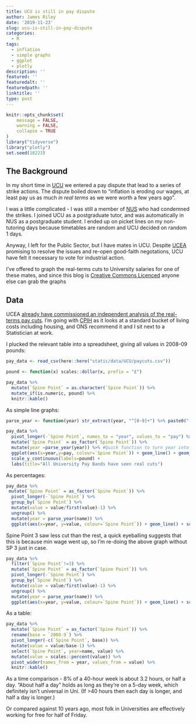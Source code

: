 ```yaml
---
title: UCU is still in pay dispute
author: James Riley
date: '2019-11-23'
slug: ucu-is-still-in-pay-dispute
categories:
  - R
tags:
  - inflation
  - simple graphs
  - ggplot
  - plotly
description: ''
featured: ''
featuredalt: ''
featuredpath: ''
linktitle: ''
type: post
---
```



```r
knitr::opts_chunk$set(
	message = FALSE,
	warning = FALSE,
	collapse = TRUE
)
library("tidyverse")
library("plotly")
set.seed(18223)
```


## The Background

In my short time in [UCU](https://www.ucu.org.uk/) we entered a pay dispute that lead to a series of strike actions. The dispute boiled down to "inflation is eroding our wages, at least pay us as much  *in real terms* as we were worth a few years ago". 

I was a little complicated - I was still a member of [NUS](https://www.nus.org.uk) who had condemned the strikes. I joined UCU as a postgraduate tutor, and was automatically in NUS as a postgraduate student. I ended up on picket lines on my non-tutoring days because timetables are random and UCU decided on random 1 days.

Anyway, I left for the Public Sector, but I have mates in UCU. Despite [UCEA](https://www.ucea.ac.uk) promising to resolve the issues and re-open good-faith negotations, UCU have felt it necessary to vote for industrial action.

I've offered to graph the real-terms cuts to University salaries for one of these mates, and since this blog is [Creative Commons Licenced]() anyone else can grab the graphs

## Data

UCEA [already have commissioned an independent analysis of the real-terms pay cuts](https://www.ucea.ac.uk/library/stakeholder-briefings/newjnchespaypointsrealterms.pdf). I'm going with [CPIH](https://www.ons.gov.uk/economy/inflationandpriceindices/methodologies/consumerpriceinflationincludesall3indicescpihcpiandrpiqmi) as it looks at a standard bucket of living costs including housing, and ONS recommend it and I sit next to a Statistician at work.

I plucked the relevant table into a spreadsheet, giving all values in 2008-09 pounds:

```r
pay_data <- read_csv(here::here("static/data/UCU/paycuts.csv"))

pound <- function(x) scales::dollar(x, prefix = "£")

pay_data %>%
  mutate(`Spine Point` = as.character(`Spine Point`)) %>%
  mutate_if(is.numeric, pound) %>%
  knitr::kable()

```

As simple line graphs:

```r
parse_year <- function(year) str_extract(year, "^[0-9]+") %>% paste0("-01-01") %>% lubridate::ymd()

pay_data %>%
  pivot_longer(-`Spine Point`, names_to = "year", values_to = "pay") %>%
  mutate(`Spine Point` = as_factor(`Spine Point`)) %>%
  mutate(year =parse_year(year)) %>% #Quick function to turn year into something ggplot recognises as a year
  ggplot(aes(x=year,y=pay, colour=`Spine Point`)) + geom_line() + geom_point() +   ggthemes::theme_tufte() +
  scale_y_continuous(labels=pound) + 
  labs(title="All University Pay Bands have seen real cuts")


```

As percentages:

```r
pay_data %>%
 mutate(`Spine Point` = as_factor(`Spine Point`)) %>%
  pivot_longer(-`Spine Point`) %>%
  group_by(`Spine Point`) %>%
  mutate(value = value/first(value)-1) %>%
  ungroup() %>%
  mutate(year = parse_year(name)) %>%
  ggplot(aes(x=year, y=value, colour=`Spine Point`)) + geom_line() + scale_y_continuous(labels = scales::percent) + ggthemes::theme_tufte() + ggthemes::scale_color_few() + labs("Almost everyone is 8% worse off")

```

Spine Point 3 saw less cut than the rest, a quick eyeballing suggests that this is because min wage went up, so I'm re-doing the above graph without SP 3 just in case.


```r
pay_data %>%
  filter(`Spine Point`!=3) %>%
  mutate(`Spine Point` = as_factor(`Spine Point`)) %>%
  pivot_longer(-`Spine Point`) %>%
  group_by(`Spine Point`) %>%
  mutate(value = value/first(value)-1) %>%
  ungroup() %>%
  mutate(year = parse_year(name)) %>%
  ggplot(aes(x=year, y=value, colour=`Spine Point`)) + geom_line() + scale_y_continuous(labels = scales::percent) + ggthemes::theme_tufte() + ggthemes::scale_color_few() + labs("Almost everyone is 8% worse off")

```

As a table:

```r
pay_data %>%
  mutate(`Spine Point` = as_factor(`Spine Point`)) %>%
  rename(base = `2008-9`) %>%
  pivot_longer(-c(`Spine Point`, base)) %>%
  mutate(value = value/base-1) %>%
  select(`Spine Point`, year=name, value) %>%
  mutate(value = scales::percent(value)) %>%
  pivot_wider(names_from = year, values_from = value) %>%
  knitr::kable()

```

As a time comparison - 8% of a 40-hour week is about 3.2 hours, or half a day. "About half a day" holds as long as they're on a 5-day week, which definitely isn't universal in Uni. (If >40 hours then each day is longer, and half a day is longer.)

Or compared against 10 years ago, most folk in Universities are effectively working for free for half of Friday.